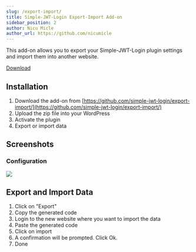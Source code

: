 ```yaml
---
slug: /export-import/
title: Simple-JWT-Login Export-Import Add-on
sidebar_position: 2
author: Nicu Micle
author_url: https://github.com/nicumicle
---
```



This add-on allows you to export your Simple-JWT-Login plugin settings and import them into another website.

<p class={styles.textCenter}>
    <a href="https://github.com/simple-jwt-login/export-import/archive/refs/heads/master.zip" class={styles.btn}>Download</a>
</p>


## Installation

1. Download the add-on from [https://github.com/simple-jwt-login/export-import/](https://github.com/simple-jwt-login/export-import/)
2. Upload the zip file into your WordPress
3. Activate the plugin
4. Export or import data

## Screenshots

### Configuration
![](https://github.com/simple-jwt-login/export-import/raw/master/wordpress.org/screenshot-1.png?raw=true)


## Export and Import Data

1. Click on "Export"
2. Copy the generated code
3. Login to the new website where you want to import the data
4. Paste the generated code
5. Click on import
6. A confirmation will be prompted. Click Ok.
7. Done
